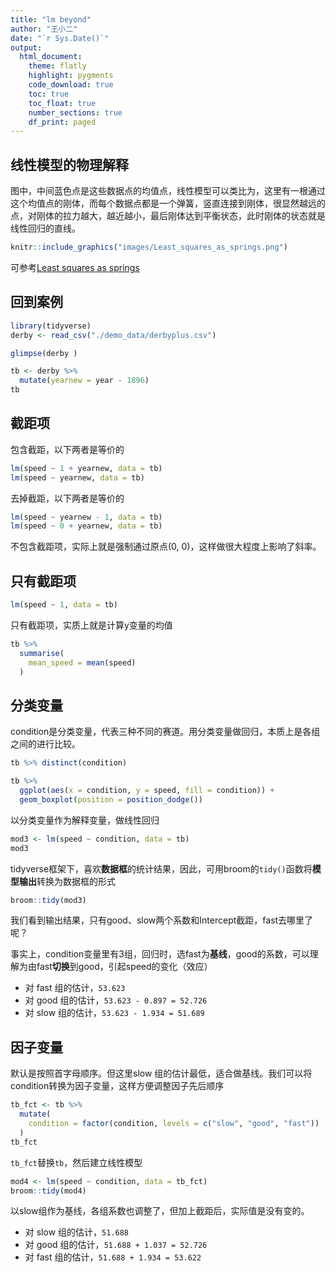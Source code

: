 ```yaml
---
title: "lm beyond"
author: "王小二"
date: "`r Sys.Date()`"
output: 
  html_document:
    theme: flatly
    highlight: pygments
    code_download: true
    toc: true
    toc_float: true
    number_sections: true
    df_print: paged
---
```



## 线性模型的物理解释

图中，中间蓝色点是这些数据点的均值点，线性模型可以类比为，这里有一根通过这个均值点的刚体，而每个数据点都是一个弹簧，竖直连接到刚体，很显然越远的点，对刚体的拉力越大，越近越小，最后刚体达到平衡状态，此时刚体的状态就是线性回归的直线。

```r
knitr::include_graphics("images/Least_squares_as_springs.png")
```

可参考[Least squares as springs](https://joshualoftus.com/posts/2020-11-23-least-squares-as-springs/)




## 回到案例

```r
library(tidyverse)
derby <- read_csv("./demo_data/derbyplus.csv")
```


```r
glimpse(derby )
```



```r
tb <- derby %>% 
  mutate(yearnew = year - 1896) 
tb
```




## 截距项

包含截距，以下两者是等价的
```r
lm(speed ~ 1 + yearnew, data = tb)
lm(speed ~ yearnew, data = tb)
```


去掉截距，以下两者是等价的
```r
lm(speed ~ yearnew - 1, data = tb)
lm(speed ~ 0 + yearnew, data = tb)
```

不包含截距项，实际上就是强制通过原点(0, 0)，这样做很大程度上影响了斜率。


## 只有截距项

```r
lm(speed ~ 1, data = tb)
```


只有截距项，实质上就是计算y变量的均值
```r
tb %>%
  summarise(
    mean_speed = mean(speed)
  )
```


## 分类变量

condition是分类变量，代表三种不同的赛道。用分类变量做回归，本质上是各组之间的进行比较。

```r
tb %>% distinct(condition)
```


```r
tb %>%
  ggplot(aes(x = condition, y = speed, fill = condition)) +
  geom_boxplot(position = position_dodge())
```

以分类变量作为解释变量，做线性回归

```r
mod3 <- lm(speed ~ condition, data = tb)
mod3
```

tidyverse框架下，喜欢**数据框**的统计结果，因此，可用broom的`tidy()`函数将**模型输出**转换为数据框的形式

```r
broom::tidy(mod3)
```


我们看到输出结果，只有good、slow两个系数和Intercept截距，fast去哪里了呢？

事实上，condition变量里有3组，回归时，选fast为**基线**，good的系数，可以理解为由fast**切换**到good，引起speed的变化（效应）

-  对 fast 组的估计，`53.623`
-  对 good 组的估计，`53.623 - 0.897 = 52.726`
-  对 slow 组的估计，`53.623 - 1.934 = 51.689`



## 因子变量

默认是按照首字母顺序。但这里slow 组的估计最低，适合做基线。我们可以将condition转换为因子变量，这样方便调整因子先后顺序

```r
tb_fct <- tb %>%
  mutate(
    condition = factor(condition, levels = c("slow", "good", "fast"))
  ) 
tb_fct
```

`tb_fct`替换`tb`，然后建立线性模型

```r
mod4 <- lm(speed ~ condition, data = tb_fct)
broom::tidy(mod4)
```

以slow组作为基线，各组系数也调整了，但加上截距后，实际值是没有变的。

-  对 slow 组的估计，`51.688`
-  对 good 组的估计，`51.688 + 1.037 = 52.726`
-  对 fast 组的估计，`51.688 + 1.934 = 53.622`


